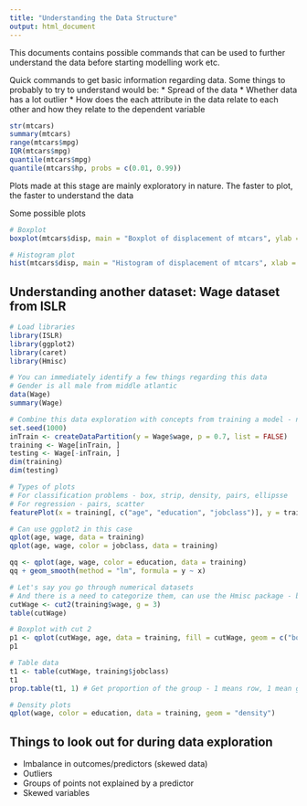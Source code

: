 ```yaml
---
title: "Understanding the Data Structure"
output: html_document
---
```


This documents contains possible commands that can be used to further understand the data before starting modelling work etc.

Quick commands to get basic information regarding data.
Some things to probably to try to understand would be:
* Spread of the data
* Whether data has a lot outlier
* How does the each attribute in the data relate to each other and how they relate to the dependent variable

```r
str(mtcars)
summary(mtcars)
range(mtcars$mpg)
IQR(mtcars$mpg)
quantile(mtcars$mpg)
quantile(mtcars$hp, probs = c(0.01, 0.99))
```

Plots made at this stage are mainly exploratory in nature. The faster to plot, the faster to understand the data

Some possible plots
```r
# Boxplot
boxplot(mtcars$disp, main = "Boxplot of displacement of mtcars", ylab = "cc")

# Histogram plot
hist(mtcars$disp, main = "Histogram of displacement of mtcars", xlab = "cc")
```

## Understanding another dataset: Wage dataset from ISLR

```r
# Load libraries
library(ISLR)
library(ggplot2)
library(caret)
library(Hmisc)

# You can immediately identify a few things regarding this data
# Gender is all male from middle atlantic
data(Wage)
summary(Wage)

# Combine this data exploration with concepts from training a model - need to do data slicing
set.seed(1000)
inTrain <- createDataPartition(y = Wage$wage, p = 0.7, list = FALSE)
training <- Wage[inTrain, ]
testing <- Wage[-inTrain, ]
dim(training)
dim(testing)

# Types of plots
# For classification problems - box, strip, density, pairs, ellipsse
# For regression - pairs, scatter
featurePlot(x = training[, c("age", "education", "jobclass")], y = training$wage, plot = "pairs")

# Can use ggplot2 in this case
qplot(age, wage, data = training)
qplot(age, wage, color = jobclass, data = training)

qq <- qplot(age, wage, color = education, data = training)
qq + geom_smooth(method = "lm", formula = y ~ x)

# Let's say you go through numerical datasets
# And there is a need to categorize them, can use the Hmisc package - broken via quantile groups
cutWage <- cut2(training$wage, g = 3)
table(cutWage)

# Boxplot with cut 2
p1 <- qplot(cutWage, age, data = training, fill = cutWage, geom = c("boxplot","jitter"))
p1

# Table data
t1 <- table(cutWage, training$jobclass)
t1
prop.table(t1, 1) # Get proportion of the group - 1 means row, 1 mean group

# Density plots
qplot(wage, color = education, data = training, geom = "density")
```

## Things to look out for during data exploration
* Imbalance in outcomes/predictors (skewed data)
* Outliers
* Groups of points not explained by a predictor
* Skewed variables